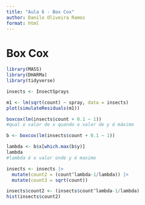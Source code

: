 ```yaml
---
title: "Aula 6 - Box Cox"
author: Danilo Oliveira Ramos
format: html
---
```


# Box Cox

```r
library(MASS)
library(DHARMa)
library(tidyverse)

insects <- InsectSprays

m1 <- lm(sqrt(count) ~ spray, data = insects)
plot(simulateResiduals(m1))

boxcox(lm(insects$count + 0.1 ~ 1))
#qual o valor de x quando o valor de y é máximo

b <- boxcox(lm(insects$count + 0.1 ~ 1))

lambda <- b$x[which.max(b$y)]
lambda
#lambda é o valor onde y é maximo

insects <- insects |> 
  mutate(count2 = (count^lambda-1/lambda)) |> 
  mutate(count3 = sqrt(count))

insects$count2 <- (insects$count^lambda-1/lambda)
hist(insects$count2)
```
